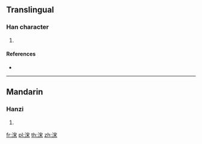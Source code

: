 ==Translingual==

===Han character===
{{Han char|rn=85|rad=水|as=07|sn=10|four=33194|canj=EJD,XEJD}}

# {{defn|Han|sort=水07}}

====References====
* {{Han ref|kx=0624.130|dkj=17477|hdz=31634.010|uh=6D68|ud=28008|bh=D25F|bd=53855}}

----

==Mandarin==

===Hanzi===
{{cmn-hanzi|pin=[[lǎn]] ([[lan3]])|wg=lan<sup>3</sup>}}

# {{defn|lang=cmn|sort=水07}}

[[fr:浨]]
[[pl:浨]]
[[th:浨]]
[[zh:浨]]
